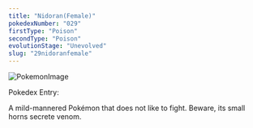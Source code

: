 ```yaml
---
title: "Nidoran(Female)"
pokedexNumber: "029"
firstType: "Poison"
secondType: "Poison"
evolutionStage: "Unevolved"
slug: "29nidoranfemale"
---
```


![PokemonImage](https://archives.bulbagarden.net/media/upload/thumb/b/b2/0029Nidoran.png/140px-0029Nidoran.png)

Pokedex Entry:

A mild-mannered Pokémon that does not like to fight. Beware, its small horns secrete venom.
